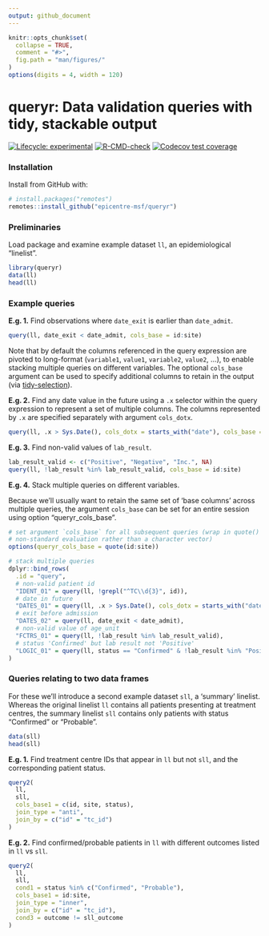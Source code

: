 ```yaml
---
output: github_document
---
```


<!-- README.md is generated from README.Rmd. Please edit that file -->

```r
knitr::opts_chunk$set(
  collapse = TRUE,
  comment = "#>",
  fig.path = "man/figures/"
)
options(digits = 4, width = 120)
```

# queryr: Data validation queries with tidy, stackable output
<!-- badges: start -->
[![Lifecycle: experimental](https://img.shields.io/badge/lifecycle-experimental-orange.svg)](https://www.tidyverse.org/lifecycle/#experimental)
[![R-CMD-check](https://github.com/epicentre-msf/queryr/workflows/R-CMD-check/badge.svg)](https://github.com/epicentre-msf/queryr/actions)
[![Codecov test coverage](https://codecov.io/gh/epicentre-msf/queryr/branch/master/graph/badge.svg)](https://codecov.io/gh/epicentre-msf/queryr?branch=master)

<!-- badges: end -->

### Installation

Install from GitHub with:

```r
# install.packages("remotes")
remotes::install_github("epicentre-msf/queryr")
```

### Preliminaries

Load package and examine example dataset `ll`, an epidemiological "linelist".

```r
library(queryr)
data(ll)
head(ll)
```

### Example queries

**E.g. 1.** Find observations where `date_exit` is earlier than `date_admit`.

```r
query(ll, date_exit < date_admit, cols_base = id:site)
```

Note that by default the columns referenced in the query expression are pivoted
to long-format (`variable1`, `value1`, `variable2`, `value2`, ...), to enable
stacking multiple queries on different variables. The optional `cols_base`
argument can be used to specify additional columns to retain in the output (via
[tidy-selection](https://tidyselect.r-lib.org/reference/select_helpers.html)).

**E.g. 2.** Find any date value in the future using a `.x` selector within the
query expression to represent a set of multiple columns. The columns represented
by `.x` are specified separately with argument `cols_dotx`.

```r
query(ll, .x > Sys.Date(), cols_dotx = starts_with("date"), cols_base = id:site)
```

**E.g. 3.** Find non-valid values of `lab_result`.

```r
lab_result_valid <- c("Positive", "Negative", "Inc.", NA)
query(ll, !lab_result %in% lab_result_valid, cols_base = id:site)
```

**E.g. 4.** Stack multiple queries on different variables.

Because we'll usually want to retain the same set of 'base columns' across
multiple queries, the argument `cols_base` can be set for an entire session
using option "queryr_cols_base".

```r
# set argument `cols_base` for all subsequent queries (wrap in quote() if using
# non-standard evaluation rather than a character vector)
options(queryr_cols_base = quote(id:site))

# stack multiple queries
dplyr::bind_rows(
  .id = "query",
  # non-valid patient id
  "IDENT_01" = query(ll, !grepl("^TC\\d{3}", id)),
  # date in future
  "DATES_01" = query(ll, .x > Sys.Date(), cols_dotx = starts_with("date")),
  # exit before admission
  "DATES_02" = query(ll, date_exit < date_admit),
  # non-valid value of age_unit
  "FCTRS_01" = query(ll, !lab_result %in% lab_result_valid),
  # status 'Confirmed' but lab result not 'Positive'
  "LOGIC_01" = query(ll, status == "Confirmed" & !lab_result %in% "Positive")
)
```

### Queries relating to two data frames

For these we'll introduce a second example dataset `sll`, a 'summary' linelist.
Whereas the original linelist `ll` contains all patients presenting at treatment
centres, the summary linelist `sll` contains only patients with status
"Confirmed" or "Probable".

```r
data(sll)
head(sll)
```

**E.g. 1.** Find treatment centre IDs that appear in `ll` but not `sll`, and the
corresponding patient status.

```r
query2(
  ll,
  sll,
  cols_base1 = c(id, site, status),
  join_type = "anti",
  join_by = c("id" = "tc_id")
)
```

**E.g. 2.** Find confirmed/probable patients in `ll` with different outcomes
listed in `ll` vs `sll`.

```r
query2(
  ll,
  sll,
  cond1 = status %in% c("Confirmed", "Probable"),
  cols_base1 = id:site,
  join_type = "inner",
  join_by = c("id" = "tc_id"),
  cond3 = outcome != sll_outcome
)
```
